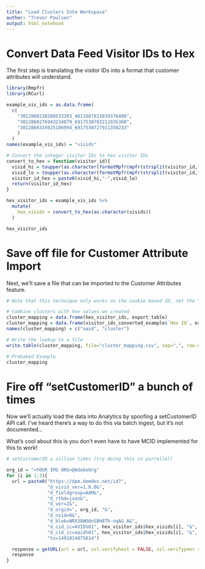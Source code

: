 ```yaml
---
title: "Load Clusters Into Workspace"
author: "Trevor Paulsen"
output: html_notebook
---
```


# Convert Data Feed Visitor IDs to Hex
The first step is translating the visitor IDs into a format that customer attributes will understand.

```r
library(Rmpfr)
library(RCurl)

example_vis_ids = as.data.frame(
  c(
    "3012860238288533203_4611687811039376400", 
    "3012860276943234879_6917530783211035360", 
    "3012860334925186994_6917530727911358233"
    )
  )
names(example_vis_ids) = "visids"

# Convert the integer visitor IDs to hex visitor IDs
convert_to_hex = function(visitor_id){
  visid_hi = toupper(as.character(formatMpfr(mpfr(strsplit(visitor_id,"_")[[1]][1], base=10), base=16, decimal.mark="")))
  visid_lo = toupper(as.character(formatMpfr(mpfr(strsplit(visitor_id,"_")[[1]][2], base=10), base=16, decimal.mark="")))
  visitor_id_hex = paste0(visid_hi,"-",visid_lo)
  return(visitor_id_hex)
}

hex_visitor_ids = example_vis_ids %>%
  mutate(
    hex_visids = convert_to_hex(as.character(visids))
  )

hex_visitor_ids
```


# Save off file for Customer Attribute Import
Next, we'll save a file that can be imported to the Customer Attributes feature.
```r
# Note that this technique only works on the cookie based ID, not the "stitched ID"

# Combine clusters with hex values we created
cluster_mapping = data.frame(hex_visitor_ids, export_table)
cluster_mapping = data.frame(visitor_ids_converted_example$`Hex ID`, export_table$cluster)
names(cluster_mapping) = c("aaid", "cluster")

# Write the lookup to a file
write.table(cluster_mapping, file="cluster_mapping.csv", sep=",", row.names = FALSE, quot=FALSE)

# Prebaked Example
cluster_mapping
```

# Fire off "setCustomerID" a bunch of times
Now we'll actually load the data into Analytics by spoofing a setCustomerID API call.
I've heard there's a way to do this via batch ingest, but it's not documented...

What's cool about this is you don't even have to have MCID implemented for this to work!

```r
# setCustomerID a zillion times (try doing this in parrellel)

org_id = "<YOUR IMS ORG>@AdobeOrg"
for (i in 1:3){
  url = paste0("https://dpm.demdex.net/id?",
               "d_visid_ver=1.8.0&",
               "d_fieldgroup=AAM&",
               "d_rtbd=json&",
               "d_ver=2&",
               "d_orgid=", org_id, "&",
               "d_nsid=0&",
               "d_blob=NRX38WO0n5BH8Th-nqAG_A&",
               "d_cid_ic=AVID%01", hex_visitor_ids$hex_visids[i], "&",
               "d_cid_ic=aaid%01", hex_visitor_ids$hex_visids[i], "&",
               "ts=1491014875614")

  response = getURL(url = url, ssl.verifyhost = FALSE, ssl.verifypeer = FALSE, followlocation = TRUE)
  response
}
```




